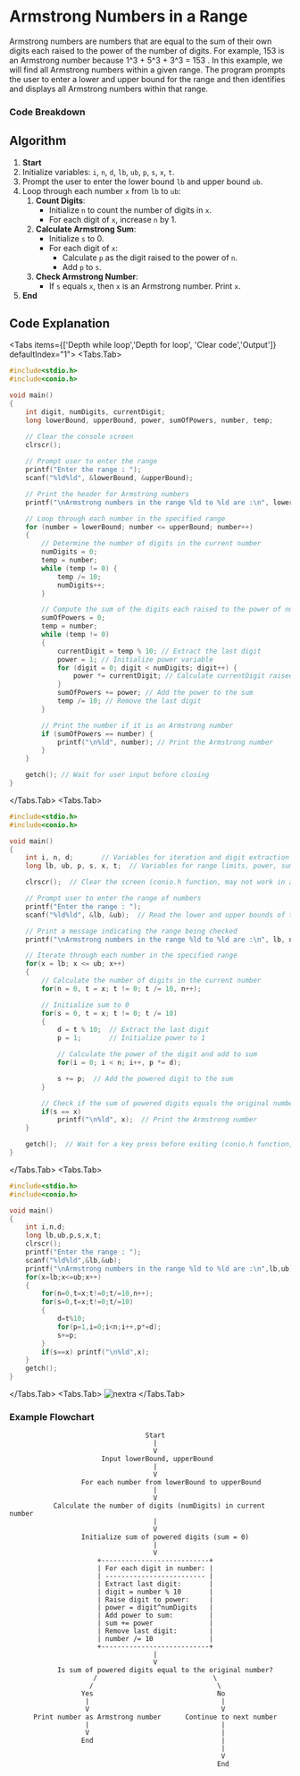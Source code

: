 
# Armstrong Numbers in a Range

Armstrong numbers are numbers that are equal to the sum of their own digits each raised to the power of the number of digits. For example, 153 is an Armstrong number because  1^3 + 5^3 + 3^3 = 153 . In this example, we will find all Armstrong numbers within a given range. The program prompts the user to enter a lower and upper bound for the range and then identifies and displays all Armstrong numbers within that range.

### Code Breakdown

## Algorithm

1. **Start**
2. Initialize variables: `i`, `n`, `d`, `lb`, `ub`, `p`, `s`, `x`, `t`.
3. Prompt the user to enter the lower bound `lb` and upper bound `ub`.
4. Loop through each number `x` from `lb` to `ub`:
   1. **Count Digits**:
      - Initialize `n` to count the number of digits in `x`.
      - For each digit of `x`, increase `n` by 1.
   2. **Calculate Armstrong Sum**:
      - Initialize `s` to 0.
      - For each digit of `x`:
        - Calculate `p` as the digit raised to the power of `n`.
        - Add `p` to `s`.
   3. **Check Armstrong Number**:
      - If `s` equals `x`, then `x` is an Armstrong number. Print `x`.
5. **End**

## Code Explanation

<Tabs items={['Depth while loop','Depth for loop', 'Clear code','Output']} defaultIndex="1">
  <Tabs.Tab>
```c filename="Detailed" copy showLineNumbers
#include<stdio.h>
#include<conio.h>

void main()
{
    int digit, numDigits, currentDigit;
    long lowerBound, upperBound, power, sumOfPowers, number, temp;

    // Clear the console screen
    clrscr();
    
    // Prompt user to enter the range
    printf("Enter the range : ");
    scanf("%ld%ld", &lowerBound, &upperBound);

    // Print the header for Armstrong numbers
    printf("\nArmstrong numbers in the range %ld to %ld are :\n", lowerBound, upperBound);

    // Loop through each number in the specified range
    for (number = lowerBound; number <= upperBound; number++)
    {
        // Determine the number of digits in the current number
        numDigits = 0;
        temp = number;
        while (temp != 0) {
            temp /= 10;
            numDigits++;
        }

        // Compute the sum of the digits each raised to the power of numDigits
        sumOfPowers = 0;
        temp = number;
        while (temp != 0)
        {
            currentDigit = temp % 10; // Extract the last digit
            power = 1; // Initialize power variable
            for (digit = 0; digit < numDigits; digit++) {
                power *= currentDigit; // Calculate currentDigit raised to the power of numDigits
            }
            sumOfPowers += power; // Add the power to the sum
            temp /= 10; // Remove the last digit
        }

        // Print the number if it is an Armstrong number
        if (sumOfPowers == number) {
            printf("\n%ld", number); // Print the Armstrong number
        }
    }

    getch(); // Wait for user input before closing
}
```
</Tabs.Tab>
<Tabs.Tab>
``` c filename="for loop" copy showLineNumbers
#include<stdio.h>
#include<conio.h>

void main()
{
    int i, n, d;       // Variables for iteration and digit extraction
    long lb, ub, p, s, x, t;  // Variables for range limits, power, sum, and current number

    clrscr();  // Clear the screen (conio.h function, may not work in all compilers)

    // Prompt user to enter the range of numbers
    printf("Enter the range : ");
    scanf("%ld%ld", &lb, &ub);  // Read the lower and upper bounds of the range

    // Print a message indicating the range being checked
    printf("\nArmstrong numbers in the range %ld to %ld are :\n", lb, ub);

    // Iterate through each number in the specified range
    for(x = lb; x <= ub; x++)
    {
        // Calculate the number of digits in the current number
        for(n = 0, t = x; t != 0; t /= 10, n++);

        // Initialize sum to 0
        for(s = 0, t = x; t != 0; t /= 10)
        {
            d = t % 10;  // Extract the last digit
            p = 1;       // Initialize power to 1

            // Calculate the power of the digit and add to sum
            for(i = 0; i < n; i++, p *= d);

            s += p;  // Add the powered digit to the sum
        }

        // Check if the sum of powered digits equals the original number
        if(s == x) 
            printf("\n%ld", x);  // Print the Armstrong number
    }

    getch();  // Wait for a key press before exiting (conio.h function, may not work in all compilers)
}
```
</Tabs.Tab>
<Tabs.Tab>
```c filename="plain" copy showLineNumbers
#include<stdio.h>
#include<conio.h>

void main()
{
	int i,n,d;
	long lb,ub,p,s,x,t;
	clrscr();
	printf("Enter the range : ");
	scanf("%ld%ld",&lb,&ub);
	printf("\nArmstrong numbers in the range %ld to %ld are :\n",lb,ub);
	for(x=lb;x<=ub;x++)
	{
		for(n=0,t=x;t!=0;t/=10,n++);
		for(s=0,t=x;t!=0;t/=10)
		{
			d=t%10;
			for(p=1,i=0;i<n;i++,p*=d);
			s+=p;
		}
		if(s==x) printf("\n%ld",x);
	}
	getch();
}

```
</Tabs.Tab>
<Tabs.Tab>
  ![nextra](../Images/o7.jpg)
</Tabs.Tab>
</Tabs>

### Example Flowchart

```plaintext
                                  Start
                                    |
                                    V
                       Input lowerBound, upperBound
                                    |
                                    V
                  For each number from lowerBound to upperBound
                                    |
                                    V
           Calculate the number of digits (numDigits) in current number
                                    |
                                    V
                  Initialize sum of powered digits (sum = 0)
                                    |
                                    V
                      +---------------------------+
                      | For each digit in number: |
                      | ------------------------- |
                      | Extract last digit:       |
                      | digit = number % 10       |
                      | Raise digit to power:     |
                      | power = digit^numDigits   |
                      | Add power to sum:         |
                      | sum += power              |
                      | Remove last digit:        |
                      | number /= 10              |
                      +---------------------------+
                                    |
                                    V
            Is sum of powered digits equal to the original number?
                     /                             \
                    /                               \
                  Yes                               No
                   |                                 |
                   V                                 V
      Print number as Armstrong number      Continue to next number
                   |                                 |
                   V                                 |
                  End                                |
                                                     |
                                                     V
                                                    End


```
